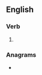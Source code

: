 ==English==

===Verb===
{{head|en|verb form}}

# {{en-past of|police}}

===Anagrams===
* {{anagrams|en|a=cdeilop|cepolid|decipol|ploceid}}